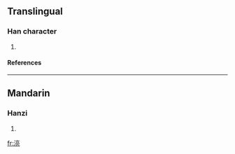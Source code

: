 ==Translingual==
===Han character===
{{Han char|rn=85|rad=水|as=09|sn=12|four=3011<sub>2</sub>|canj=水卜口山 (EYRU)}}
# {{defn|Han|sort=水09}}
====References====
{{Han ref|kx=0639.111|dkj=17906|dj=1045.240|hdz=31683.110|uh=6E78|ud=28280|bh=DA4E|bd=55886}}

----
==Mandarin==
===Hanzi===
{{cmn-hanzi|pin=[[liàng]] ([[liang4]])|wg=liang<sup>4</sup>}}
# {{defn|Mandarin}}

[[fr:湸]]